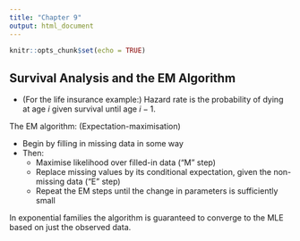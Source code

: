 ```yaml
---
title: "Chapter 9"
output: html_document
---
```


```r
knitr::opts_chunk$set(echo = TRUE)
```

## Survival Analysis and the EM Algorithm

- (For the life insurance example:) Hazard rate is the probability of dying at age $i$ given survival until age $i-1$.

The EM algorithm: (Expectation-maximisation) 

- Begin by filling in missing data in some way
- Then:
    - Maximise likelihood over filled-in data ("M" step)
    - Replace missing values by its conditional expectation, given the non-missing data ("E" step)
    - Repeat the EM steps until the change in parameters is sufficiently small
  
In exponential families the algorithm is guaranteed to converge to the MLE based on just the observed data.

